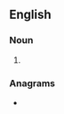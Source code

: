 ==English==

===Noun===
{{head|en|noun form}}

# {{plural of|en|Sandra}}

===Anagrams===
* {{anagrams|en|a=aadnrss|nasards|sandars|sardans}}